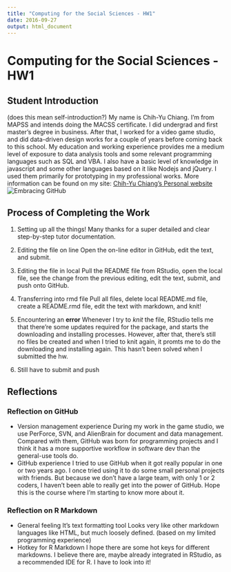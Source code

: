 ```yaml
---
title: "Computing for the Social Sciences - HW1"
date: 2016-09-27
output: html_document
---
```


# Computing for the Social Sciences - HW1

## Student Introduction
(does this mean self-introduction?)
My name is Chih-Yu Chiang. I'm from MAPSS and intends doing the MACSS certificate. I did undergrad and first master's degree in business. After that, I worked for a video game studio, and did data-driven design works for a couple of years before coming back to this school. My education and working experience provides me a medium level of exposure to data analysis tools and some relevant programming languages such as SQL and VBA. I also have a basic level of knowledge in javascript and some other languages based on it like Nodejs and jQuery. I used them primarily for prototyping in my professional works. More information can be found on my site:
[Chih-Yu Chiang's Personal website](http://www.chihyuchiang.info)
![Embracing GitHub](https://assets-cdn.github.com/images/modules/site/universe-logo.png)


## Process of Completing the Work
1. Setting up all the things!
Many thanks for a super detailed and clear step-by-step tutor documentation.

1. Editing the file on line
Open the on-line editor in GitHub, edit the text, and submit.

1. Editing the file in local
Pull the README file from RStudio, open the local file, see the change from the previous editing, edit the text, submit, and push onto GitHub.

1. Transferring into rmd file
Pull all files, delete local README.md file, create a README.rmd file, edit the text with markdown, and knit!

1. Encountering an **error**
Whenever I try to *knit* the file, RStudio tells me that there're some updates required for the package, and starts the downloading and installing processes. However, after that, there's still no files be created and when I tried to knit again, it promts me to do the downloading and installing again.
This hasn't been solved when I submitted the hw.

1. Still have to submit and push


## Reflections
### Reflection on GitHub
* Version management experience
During my work in the game studio, we use PerForce, SVN, and AlienBrain for document and data management. Compared with them, GitHub was born for programming projects and I think it has a more supportive workflow in software dev than the general-use tools do.
* GitHub experience
I tried to use GitHub when it got really popular in one or two years ago. I once tried using it to do some small personal projects with friends. But because we don't have a large team, with only 1 or 2 coders, I haven't been able to really get into the power of GitHub. Hope this is the course where I'm starting to know more about it.

### Reflection on R Markdown
* General feeling
It's text formatting tool Looks very like other markdown languages like HTML, but much loosely defined. (based on my limited programming experience)
* Hotkey for R Markdown
I hope there are some hot keys for different markdowns. I believe there are, maybe already integrated in RStudio, as a recommended IDE for R. I have to look into it!